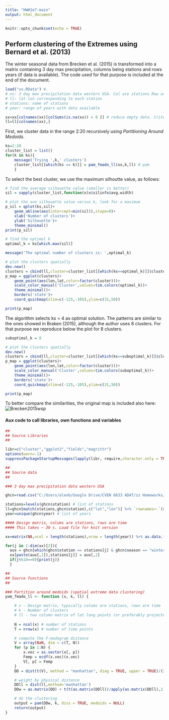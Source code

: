 ```yaml
---
title: "HW#2e7-main"
output: html_document
---
```


```r
knitr::opts_chunk$set(echo = TRUE)
```

## Perform clustering of the Extremes using Bernard et al. (2013)

The winter seasonal data from Brecken et al. (2015) is transformed into a matrix containing 3 day max precipitation, columns being stations and rows years (if data is available). The code used for that purpose is included at the end of the document.

```r
load("xx.RData") #. 
# xx: 3 day max precipitation data western USA. Col are stations Row are years
# ll: lat lon corresponding to each station
# stations: name of stations
# year: range of years with data available

xx=xx[colnames(xx)[colSums(is.na(xx)) < 8 ]] # reduce empty data. Criteria: match number
ll=ll[colnames(xx),]
```

First, we cluster data in the range 2:20 recursively using *Partitioning Around Medoids*.

```r
ks=2:20
cluster_list = list()
for(k in ks){
    message('Trying ',k,' clusters')
    cluster_list[[which(ks == k)]] = pam_fmado_ll(xx,k,ll) # pam
    }
```

To select the best cluster, we use the maximum silhoutte value, as follows:

```r
# find the average silhouette value (smaller is better)
sil = sapply(cluster_list,function(x)x$silinfo$avg.width)

# plot the ave silhouette value versus k, look for a maximum
p_sil = qplot(ks,sil)+
    geom_abline(aes(intercept=min(sil)),slope=0)+
    xlab('Number of clusters')+
    ylab('Silhouette')+
    theme_minimal()
print(p_sil)

# find the optimal k
optimal_k = ks[which.max(sil)]

message('The optimal number of clusters is: ',optimal_k)

# plot the clusters spatially
dev.new()
clusters = cbind(ll,cluster=cluster_list[[which(ks==optimal_k)]]$clustering)
p_map = ggplot(clusters)+
    geom_point(aes(lon,lat,color=factor(cluster)))+
    scale_color_manual('Cluster',values=tim.colors(optimal_k))+
    theme_minimal()+
    borders('state')+
    coord_quickmap(xlim=c(-125,-105),ylim=c(31,50))

print(p_map)
```

The algorithm selects ks = 4 as optimal solution. The patterns are similar to the ones showed in Braken (2015), although the author uses 8 clusters. For that purpose we reproduce below the plot for 8 clusters.

```r
suboptimal_k = 8

# plot the clusters spatially
dev.new()
clusters = cbind(ll,cluster=cluster_list[[which(ks==suboptimal_k)]]$clustering)
p_map = ggplot(clusters)+
    geom_point(aes(lon,lat,color=factor(cluster)))+
    scale_color_manual('Cluster',values=tim.colors(suboptimal_k))+
    theme_minimal()+
    borders('state')+
    coord_quickmap(xlim=c(-125,-105),ylim=c(31,50))

print(p_map)
```

To better compare the similarities, the original map is included also here: ![Brecken2015wsp](https://github.com/albegon1/CVEN6833-HW-2/blob/master/bracken2015wsp.JPG)

#### Aux code to call libraries, own functions and variables

```r
##
## Source Libraries
##

libr=c("cluster","ggplot2","fields","magrittr")
options(warn=-1)
suppressPackageStartupMessages(lapply(libr, require,character.only = TRUE))

##
## Source data
##

### 3 day max precipitation data western USA

ghcn=read.csv("C:/Users/alexb/Google Drive/CVEN 6833 ADAT/zz Homeworks/HW#2/ghcn_3day_max_west_us.csv")

stations=levels(ghcn$station) # list of stations
ll=ghcn[match(stations,ghcn$station),c("lat","lon")] %>% `rownames<-`(stations) # lat lon ass. with stations
year=unique(ghcn$year) # list of years
```
```r

#### Design matrix, colums are stations, rows are time
#### This takes ~ 30 s. Load file for knit version

xx=matrix(NA,ncol = length(stations),nrow = length(year)) %>% as.data.frame(.,row.names=year) %>% set_colnames(stations)

for(j in 1:dim(xx)[2]){
  aux = ghcn[which(ghcn$station == stations[j] & ghcn$season == "winter"),c("year","max")]
  xx[paste(aux[,1]),stations[j]] = aux[,2]
  if(j%%10==0){print(j)}
  }
```
```r
##
## Source functions
## 

### Partition around medoids (spatial extreme data clustering)
pam_fmado_ll <- function (x, k, ll) {

    # x - Design matrix, typically colums are stations, rows are time 
    # k - Number of clusters
    # ll - two column matrix of lat long points (or preferably projected) with N rows
    
    N = ncol(x) # number of stations 
    T = nrow(x) # number of time points

    # compute the F-madogram distance
    V = array(NaN, dim = c(T, N))
    for (p in 1:N) {
        x.vec = as.vector(x[, p])
        Femp = ecdf(x.vec)(x.vec)
        V[, p] = Femp
    }
    DD = dist(t(V), method = "manhattan", diag = TRUE, upper = TRUE)/(2 * T)

    # weight by physical distance
    DDll = dist(ll,method='manhattan')
    DDw = as.matrix(DD) + t(t(as.matrix(DDll))/apply(as.matrix(DDll),2,max))*max(as.matrix(DD))

    # do the clustering
    output = pam(DDw, k, diss = TRUE, medoids = NULL)
    return(output)
}

```

